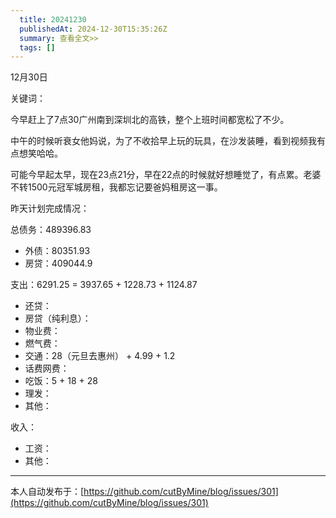 ```yaml
---
  title: 20241230
  publishedAt: 2024-12-30T15:35:26Z
  summary: 查看全文>>
  tags: []
---
```


12月30日 

关键词：

今早赶上了7点30广州南到深圳北的高铁，整个上班时间都宽松了不少。

中午的时候听衰女他妈说，为了不收拾早上玩的玩具，在沙发装睡，看到视频我有点想笑哈哈。

可能今早起太早，现在23点21分，早在22点的时候就好想睡觉了，有点累。老婆不转1500元冠军城房租，我都忘记要爸妈租房这一事。

昨天计划完成情况：

总债务：489396.83
- 外债：80351.93
- 房贷：409044.9

支出：6291.25 = 3937.65 + 1228.73 + 1124.87
- 还贷：
- 房贷（纯利息）：
- 物业费：
- 燃气费：
- 交通：28（元旦去惠州） + 4.99 + 1.2
- 话费网费：
- 吃饭：5 + 18 + 28
- 理发：
- 其他：

收入：
- 工资：
- 其他：


---
本人自动发布于：[https://github.com/cutByMine/blog/issues/301](https://github.com/cutByMine/blog/issues/301)
